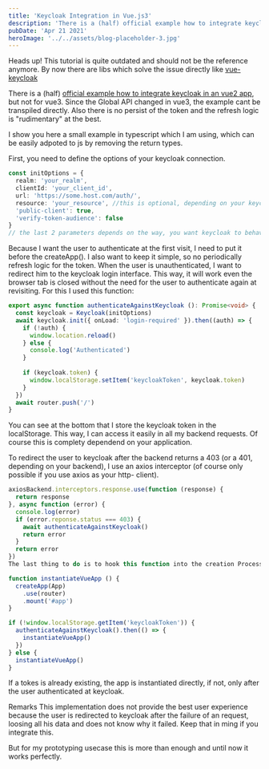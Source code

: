 ```yaml
---
title: 'Keycloak Integration in Vue.js3'
description: 'There is a (half) official example how to integrate keycloak in an vue2 app, but not for vue3'
pubDate: 'Apr 21 2021'
heroImage: '../../assets/blog-placeholder-3.jpg'
---
```


<Alert variant="warning">
  <ShieldAlert />
  <AlertTitle>Heads up!</AlertTitle>
  <AlertDescription>
    This tutorial is quite outdated and should not be the reference anymore. By now there are libs which solve the issue directly like <a className="a" href='https://www.npmjs.com/package/@josempgon/vue-keycloak'>vue-keycloak</a>
  </AlertDescription>
</Alert>

There is a (half) <a href="https://www.keycloak.org/securing-apps/vue">official example how to integrate keycloak in an vue2 app</a>, but not for vue3. Since the Global API changed in vue3, the example cant be transpiled directly. Also there is no persist of the token and the refresh logic is "rudimentary" at the best.

I show you here a small example in typescript which I am using, which can be easily adpoted to js by removing the return types.

First, you need to define the options of your keycloak connection.

```ts
const initOptions = {
  realm: 'your_realm',
  clientId: 'your_client_id',
  url: 'https://some.host.com/auth/',
  resource: 'your_resource', //this is optional, depending on your keycloak config
  'public-client': true,
  'verify-token-audience': false
}
// the last 2 parameters depends on the way, you want keycloak to behave. For me, public-client was just fine
```
Because I want the user to authenticate at the first visit, I need to put it before the createApp(). I also want to keep it simple, so no periodically refresh logic for the token. When the user is unauthenticated, I want to redirect him to the keycloak login interface. This way, it will work even the browser tab is closed without the need for the user to authenticate again at revisiting. For this I used this function:

```ts
export async function authenticateAgainstKeycloak (): Promise<void> {
  const keycloak = Keycloak(initOptions)
  await keycloak.init({ onLoad: 'login-required' }).then((auth) => {
    if (!auth) {
      window.location.reload()
    } else {
      console.log('Authenticated')
    }
    
    if (keycloak.token) {
      window.localStorage.setItem('keycloakToken', keycloak.token)
    }
  })
  await router.push('/')
}
```
You can see at the bottom that I store the keycloak token in the localStorage. This way, I can access it easily in all my backend requests. Of course this is complety dependend on your application.

To redirect the user to keycloak after the backend returns a 403 (or a 401, depending on your backend), I use an axios interceptor (of course only possible if you use axios as your http- client).

```ts
axiosBackend.interceptors.response.use(function (response) {
  return response
}, async function (error) {
  console.log(error)
  if (error.reponse.status === 403) {
    await authenticateAgainstKeycloak()
    return error
  }
  return error
})
The last thing to do is to hook this function into the creation Process of the app

function instantiateVueApp () {
  createApp(App)
    .use(router)
    .mount('#app')
}

if (!window.localStorage.getItem('keycloakToken')) {
  authenticateAgainstKeycloak().then(() => {
    instantiateVueApp()
  })
} else {
  instantiateVueApp()
}
```
If a tokes is already existing, the app is instantiated directly, if not, only after the user authenticated at keycloak.

Remarks
This implementation does not provide the best user experience because the user is redirected to keycloak after the failure of an request, loosing all his data and does not know why it failed. Keep that in ming if you integrate this.

But for my prototyping usecase this is more than enough and until now it works perfectly.
